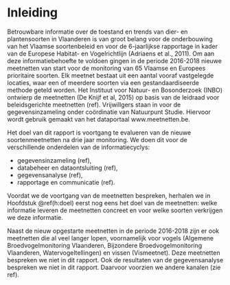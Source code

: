 # Inleiding

Betrouwbare informatie over de toestand en trends van dier- en plantensoorten in Vlaanderen is van
groot belang voor de onderbouwing van het Vlaamse soortenbeleid en voor de 6-jaarlijkse rapportage in kader van de Europese Habitat- en Vogelrichtlijn (Adriaens et al., 2011). Om aan deze informatiebehoefte te voldoen gingen in de periode 2016-2018 nieuwe meetnetten van start voor de monitoring van 65 Vlaamse en Europees prioritaire soorten. Elk meetnet bestaat uit een aantal vooraf vastgelegde locaties, waar een of meerdere soorten via een gestandaardiseerde methode geteld worden. Het Instituut voor Natuur- en Bosonderzoek (INBO) ontwierp de meetnetten (De Knijf et al, 2015) op basis van de leidraad voor beleidsgerichte meetnetten (ref). Vrijwillgers staan in voor de gegevensinzameling onder coördinatie van Natuurpunt Studie. Hiervoor wordt gebruik gemaakt van het dataportaal www.meetnetten.be.      

Het doel van dit rapport is voortgang te evalueren van de nieuwe soortenmeetnetten na drie jaar monitoring. We doen dit voor de verschillende onderdelen van de informatiecyclys:

* gegevensinzameling (ref),
* databeheer en dataontsluiting (ref),
* gegevensanalyse (ref),
* rapportage en communicatie (ref).

Voordat we de voortgang van de meetnetten bespreken, herhalen we in Hoofdstuk \@ref(h:doel) eerst nog eens het doel van de meetnetten: welke informatie leveren de meetnetten concreet en voor welke soorten verkrijgen we deze informatie. 

Naast de nieuw opgestarte meetnetten in de periode 2016-2018 zijn er ook meetnetten die al veel langer lopen, voornamelijk voor vogels (Algemene Broedvogelmonitoring Vlaanderen, Bijzondere Broedvogelmonitoring Vlaanderen, Watervogeltellingen) en vissen (Vismeetnet). Deze meetnetten bespreken we niet in dit rapport. Ook de resultaten van de gegevensanalyse bespreken we niet in dit rapport. Daarvoor voorzien we andere kanalen (zie ref).

